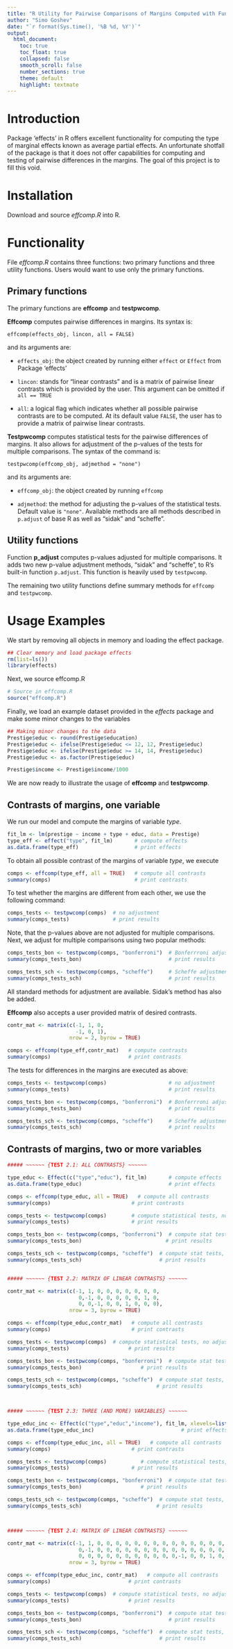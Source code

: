 ```yaml
---
title: "R Utility for Pairwise Comparisons of Margins Computed with Functions in Package 'effects'"
author: "Simo Goshev"
date: "`r format(Sys.time(), '%B %d, %Y')`"
output:
  html_document:
    toc: true
    toc_float: true
    collapsed: false
    smooth_scroll: false
    number_sections: true
    theme: default
    highlight: textmate
---
```


Introduction
======

Package 'effects' in R offers excellent functionality for
computing the type of marginal effects known as average partial
effects. An unfortunate shotfall of the package is that it does not
offer capabilities for computing and testing of pairwise differences
in the margins. The goal of this project is to fill this void.


Installation
======

Download and source _effcomp.R_ into R. 


Functionality
======

File _effcomp.R_ contains three functions: two primary functions and
three utility functions. Users would want to use only the primary
functions.

Primary functions
------

The primary functions are **effcomp** and **testpwcomp**.

**Effcomp** computes pairwise differences in margins. Its
syntax is:  

    effcomp(effects_obj, lincon, all = FALSE)

and its arguments are:

+ `effects_obj`: the object created by running either `effect` or
  `Effect` from Package 'effects'
  
+ `lincon`: stands for "linear contrasts" and is a matrix of
  pairwise linear contrasts which is provided by the user. This
  argument can be omitted if `all == TRUE`
  
+ `all`: a logical flag which indicates whether all possible
  pairwise contrasts are to be computed. At its default value
  `FALSE`, the user has to provide a matrix of pairwise linear
  contrasts.
  
**Testpwcomp** computes statistical tests for the pairwise
differences of margins. It also allows for adjustment of the p-values
of the tests for multiple comparisons. The syntax of the command is:

    testpwcomp(effcomp_obj, adjmethod = "none")
    
and its arguments are:

+ `effcomp_obj`: the object created by running `effcomp`
  
+ `adjmethod`: the method for adjusting the p-values of the
  statistical tests. Default value is `"none"`. Available methods are all
  methods described in `p.adjust` of base R as well as "sidak" and "scheffe".
  
  
Utility functions
-------

Function **p_adjust** computes p-values adjusted for multiple
comparisons. It adds two new p-value adjustment methods, "sidak" and
"scheffe", to R's built-in function `p.adjust`. This function is
heavily used by `testpwcomp`.

The remaining two utility functions define summary methods for
`effcomp` and `testpwcomp`.


Usage Examples
=======

We start by removing all objects in memory and loading the effect package.

```r
## Clear memory and load package effects
rm(list=ls())
library(effects)
```

Next, we source effcomp.R

```r
# Source in effcomp.R
source("effcomp.R")
```

Finally, we load an example dataset provided in the _effects_ package and make
some minor changes to the variables

```r
## Making minor changes to the data
Prestige$educ <- round(Prestige$education)
Prestige$educ <- ifelse(Prestige$educ <= 12, 12, Prestige$educ)
Prestige$educ <- ifelse(Prestige$educ >= 14, 14, Prestige$educ)
Prestige$educ <- as.factor(Prestige$educ)

Prestige$income <- Prestige$income/1000
```

We are now ready to illustrate the usage of **effcomp** and **testpwcomp**.

Contrasts of margins, one variable 
------

We run our model and compute the margins of variable *type*.

```r
fit_lm <- lm(prestige ~ income + type + educ, data = Prestige)
type_eff <- effect("type", fit_lm)       # compute effects
as.data.frame(type_eff)                  # print effects
```

To obtain all possible contrast of the margins of variable *type*, we
execute

```r
comps <- effcomp(type_eff, all = TRUE)   # compute all contrasts
summary(comps)                           # print contrasts
```

To test whether the margins are different from each other, we use the
following command:

```r
comps_tests <- testpwcomp(comps)  # no adjustment
summary(comps_tests)              # print results
```

Note, that the p-values above are not adjusted for multiple
comparisons. Next, we adjust for multiple comparisons using two
popular methods:

```r

comps_tests_bon <- testpwcomp(comps, "bonferroni")  # Bonferrroni adjustment
summary(comps_tests_bon)                            # print results

comps_tests_sch <- testpwcomp(comps, "scheffe")     # Scheffe adjustment
summary(comps_tests_sch)                            # print results
```

All standard methods for adjustment are available. Sidak's method has
also be added.

**Effcomp** also accepts a user provided matrix of desired contrasts.
```r
contr_mat <- matrix(c(-1, 1, 0,
                      -1, 0, 1),
                    nrow = 2, byrow = TRUE)

comps <- effcomp(type_eff,contr_mat)   # compute contrasts
summary(comps)                         # print contrasts
```

The tests for differences in the margins are executed as above:
```r
comps_tests <- testpwcomp(comps)                    # no adjustment
summary(comps_tests)                                # print results

comps_tests_bon <- testpwcomp(comps, "bonferroni")  # Bonferrroni adjustment
summary(comps_tests_bon)                            # print results

comps_tests_sch <- testpwcomp(comps, "scheffe")     # Scheffe adjustment
summary(comps_tests_sch)                            # print results
```

Contrasts of margins, two or more variables
-----

```r
##### ~~~~~~ {TEST 2.1: ALL CONTRASTS} ~~~~~~

type_educ <- Effect(c("type","educ"), fit_lm)       # compute effects
as.data.frame(type_educ)                            # print effects

comps <- effcomp(type_educ, all = TRUE)   # compute all contrasts
summary(comps)                          # print contrasts

comps_tests <- testpwcomp(comps)        # compute statistical tests, no adjustment for mulitple comparisons
summary(comps_tests)                    # print results

comps_tests_bon <- testpwcomp(comps, "bonferroni")  # compute stat tests, Bonferrroni adj for mult comps
summary(comps_tests_bon)                           # print results

comps_tests_sch <- testpwcomp(comps, "scheffe")  # compute stat tests, Scheffe adj for mult comps
summary(comps_tests_sch)                         # print results


##### ~~~~~~ {TEST 2.2: MATRIX OF LINEAR CONTRASTS} ~~~~~~

contr_mat <- matrix(c(-1, 1, 0, 0, 0, 0, 0, 0, 0,
                       0,-1, 0, 0, 0, 0, 0, 1, 0,
                       0, 0,-1, 0, 0, 1, 0, 0, 0),
                    nrow = 3, byrow = TRUE)

comps <- effcomp(type_educ,contr_mat)   # compute all contrasts
summary(comps)                          # print contrasts

comps_tests <- testpwcomp(comps)  # compute statistical tests, no adjustment for mulitple comparisons
summary(comps_tests)                   # print results

comps_tests_bon <- testpwcomp(comps, "bonferroni")  # compute stat tests, Bonferrroni adj for mult comps
summary(comps_tests_bon)                   # print results

comps_tests_sch <- testpwcomp(comps, "scheffe")  # compute stat tests, Scheffe adj for mult comps
summary(comps_tests_sch)                        # print results



##### ~~~~~~ {TEST 2.3: THREE (AND MORE) VARIABLES} ~~~~~~

type_educ_inc <- Effect(c("type","educ","income"), fit_lm, xlevels=list(income=c(10,20))) # compute effects
as.data.frame(type_educ_inc)                            # print effects

comps <- effcomp(type_educ_inc, all = TRUE)   # compute all contrasts
summary(comps)                          # print contrasts

comps_tests <- testpwcomp(comps)           # compute statistical tests, no adjustment for mulitple comparisons
summary(comps_tests)                    # print results

comps_tests_bon <- testpwcomp(comps, "bonferroni")  # compute stat tests, Bonferrroni adj for mult comps
summary(comps_tests_bon)                   # print results

comps_tests_sch <- testpwcomp(comps, "scheffe")  # compute stat tests, Scheffe adj for mult comps
summary(comps_tests_sch)                        # print results



##### ~~~~~~ {TEST 2.4: MATRIX OF LINEAR CONTRASTS} ~~~~~~

contr_mat <- matrix(c(-1, 1, 0, 0, 0, 0, 0, 0, 0, 0, 0, 0, 0, 0, 0, 0, 0, 0,
                       0,-1, 0, 0, 0, 0, 0, 0, 0, 0, 0, 0, 0, 0, 0, 0, 1, 0,
                       0, 0, 0, 0, 0, 0, 0, 0, 0, 0, 0,-1, 0, 0, 1, 0, 0, 0),
                    nrow = 3, byrow = TRUE)

comps <- effcomp(type_educ_inc, contr_mat)   # compute all contrasts
summary(comps)                         # print contrasts

comps_tests <- testpwcomp(comps)  # compute statistical tests, no adjustment for mulitple comparisons
summary(comps_tests)                   # print results

comps_tests_bon <- testpwcomp(comps, "bonferroni")  # compute stat tests, Bonferrroni adj for mult comps
summary(comps_tests_bon)                            # print results

comps_tests_sch <- testpwcomp(comps, "scheffe")  # compute stat tests, Scheffe adj for mult comps
summary(comps_tests_sch)                         # print results



```


